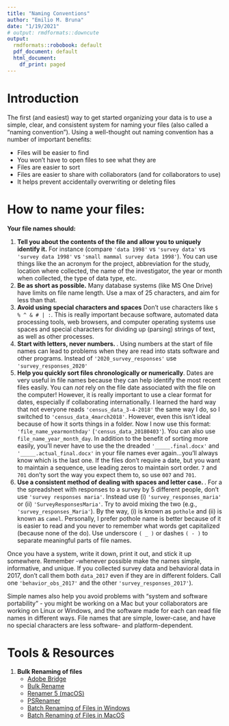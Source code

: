```yaml
---
title: "Naming Conventions"
author: "Emilio M. Bruna"
date: "1/19/2021"
# output: rmdformats::downcute
output:
  rmdformats::robobook: default
  pdf_document: default
  html_document:
    df_print: paged
---
```

  
# Introduction

The first (and easiest) way to get started organizing your data is to use a simple, clear, and consistent system for naming your files (also called a "naming convention"). Using a well-thought out naming convention has a number of important benefits:  

* Files will be easier to find  
* You won't have to open files to see what they are  
* Files are easier to sort  
* Files are easier to share with collaborators (and for collaborators to use)  
* It helps prevent accidentally overwriting or deleting files  

    
# How to name your files:

**Your file names should: **

1. **Tell you about the contents of the file and allow you to uniquely identify it.** For instance (compare `'data 1998'` vs `'survey data'` vs `'survey data 1998'` vs `'small mammal survey data 1998'`). You can use things like the an acronym for the project, abbreviation for the study, location where collected, the name of the investigator, the year or month when collected, the type of data type, etc.
2. **Be as short as possible.** Many database systems (like MS One Drive) have limits on file name length. Use a max of 25 characters, and aim for less than that. 
3. **Avoid using special characters and spaces** Don't use  characters like `$ % ^ & # | :`. This is really important because software, automated data processing tools, web browsers, and computer operating systems use spaces and special characters for dividing up (parsing) strings of text, as well as other processes. 
4. **Start with letters, never numbers. **.  Using numbers at the start of file names can lead to problems when they are read into stats software and other programs. Instead of `'2020_survey_responses'` use  `'survey_responses_2020'` 
5. **Help you quickly sort files chronologically or numerically**. Dates are very useful in file names because they can help identify the most recent files easily. You can *not* rely on the file date associated with the file on the computer! However, it is really important to use a clear format for dates, especially if collaborating internationally. I learned the hard way that not everyone reads `'census_data_3-4-2018'` the same way I do, so I switched to `'census_data_4march2018'`. However, even this isn't ideal because of how it sorts things in a folder. Now I now use this format: `'file_name_yearmonthday'` (`'census_data_20180403'`). You can also use `file_name_year_month_day`. In addition to the benefit of sorting more easily, you'll never have to use the the dreaded `'_____.final.docx'` and `'_____.actual_final.docx'` in your file names ever again...you'll always know which is the last one. If the files don't require a date, but you want to maintain a sequence, use leading zeros to maintain sort order. `7` and `701` don'ty sort the way you expect them to, so use `007` and `701`.
6. **Use a consistent method of dealing with spaces and letter case. **.  For a the spreadsheet with responses to a survey by 5 different people, don't use `'survey responses maria'`. Instead use (i) `'survey_responses_maria'` or (ii) `'SurveyResponsesMaria'`. Try to avoid mixing the two (e.g., `'survey_responses_Maria'`). By the way, (i) is known as `pothole` and (ii) is known as `camel`. Personally, I prefer pothole name is better because of it is easier to read and you never to remember what words get capitalized (because none of the do). Use underscore `( _ )` or dashes `( - )` to separate meaningful parts of file names. 

Once you have a system, write it down, print it out, and stick it up somewhere. Remember -whenever possible make the names simple, informative, and unique. If you collected survey data and behavioral data in 2017, don't call them both `data_2017` even if they are in different folders. Call one `'behavior_obs_2017'` and the other `'survey_responses_2017'`). 

Simple names also help you avoid problems with "system and software portability" - you might be working on a Mac but your collaborators are working on Linux or Windows, and the software made for each can read file names in different ways. File names that are simple, lower-case, and have no special characters are less software- and platform-dependent.    
    

# Tools & Resources

1. **Bulk Renaming of files**
    * [Adobe Bridge](https://www.adobe.com/products/bridge.html)
    * [Bulk Rename](http://www.bulkrenameutility.co.uk/Main_Intro.php)
    * [Renamer 5 (macOS)](https://renamer.com/)
    * [PSRenamer](http://www.powersurgepub.com/products/psrenamer/index.html)
    * [Batch Renaming of Files in Windows](https://www.howtogeek.com/111859/how-to-batch-rename-files-in-windows-4-ways-to-rename-multiple-files/)
    * [Batch Renaming of Files in MacOS](https://setapp.com/how-to/batch-rename-files)

